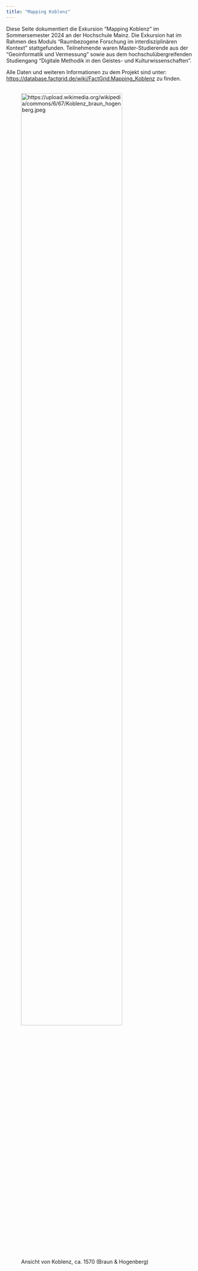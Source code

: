 ```yaml
---
title: "Mapping Koblenz"
---
```

Diese Seite dokumentiert die Exkursion "Mapping Koblenz" im Sommersemester 2024 an der Hochschule Mainz. Die Exkursion hat im Rahmen des Moduls "Raumbezogene Forschung im interdisziplinären Kontext" stattgefunden. Teilnehmende waren Master-Studierende aus der "Geoinformatik und Vermessung" sowie aus dem hochschulübergreifenden Studiengang "Digitale Methodik in den Geistes- und Kulturwissenschaften".

Alle Daten und weiteren Informationen zu dem Projekt sind unter: <https://database.factgrid.de/wiki/FactGrid:Mapping_Koblenz> zu finden.
<br></br>

![Ansicht von Koblenz, ca. 1570 (Braun & Hogenberg)](https://upload.wikimedia.org/wikipedia/commons/6/67/Koblenz_braun_hogenberg.jpeg){alt="https://upload.wikimedia.org/wikipedia/commons/6/67/Koblenz_braun_hogenberg.jpeg" width=80% .lightbox}
